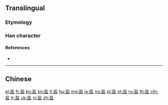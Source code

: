 {{character info/new}}
{{also|鹽}}
==Translingual==
{{Han simplified forms|鹽|塩|盐}}

===Etymology===
{{Han simp|鹽}}

===Han character===
{{Han char|rn=108|rad=皿|as=05|sn=10|four=|canj=GYBT|ids=⿱圤皿}}

====References====
* {{Han ref|kx=0794.041|hdz=42559.030|uh=76D0|ud=30416}}

----

==Chinese==
{{zh-see|鹽}}

[[el:盐]]
[[fr:盐]]
[[ko:盐]]
[[kn:盐]]
[[lt:盐]]
[[hu:盐]]
[[mg:盐]]
[[ja:盐]]
[[no:盐]]
[[pl:盐]]
[[pt:盐]]
[[ru:盐]]
[[th:盐]]
[[chr:盐]]
[[tr:盐]]
[[uk:盐]]
[[vi:盐]]
[[zh:盐]]